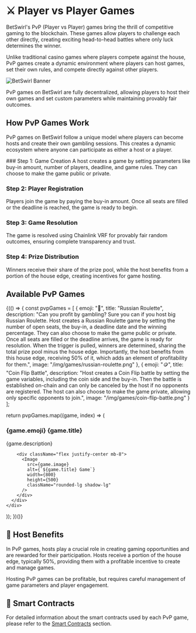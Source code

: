 
# ⚔️ Player vs Player Games

BetSwirl's PvP (Player vs Player) games bring the thrill of competitive gaming to the blockchain. These games allow players to challenge each other directly, creating exciting head-to-head battles where only luck determines the winner.

Unlike traditional casino games where players compete against the house, PvP games create a dynamic environment where players can host games, set their own rules, and compete directly against other players.

<Image 
  src="/img/headers/casino.png" 
  alt="BetSwirl Banner" 
  width={1200} 
  height={300} 
  className="w-full rounded-lg mb-6"
  priority
/>

<Callout type="info">
  PvP games on BetSwirl are fully decentralized, allowing players to host their own games and set custom parameters while maintaining provably fair outcomes.
</Callout>

## How PvP Games Work

PvP games on BetSwirl follow a unique model where players can become hosts and create their own gambling sessions. This creates a dynamic ecosystem where anyone can participate as either a host or a player.

<Steps>
### Step 1: Game Creation
A host creates a game by setting parameters like buy-in amount, number of players, deadline, and game rules. They can choose to make the game public or private.

### Step 2: Player Registration
Players join the game by paying the buy-in amount. Once all seats are filled or the deadline is reached, the game is ready to begin.

### Step 3: Game Resolution
The game is resolved using Chainlink VRF for provably fair random outcomes, ensuring complete transparency and trust.

### Step 4: Prize Distribution
Winners receive their share of the prize pool, while the host benefits from a portion of the house edge, creating incentives for game hosting.
</Steps>

## Available PvP Games

{(() => {
  const pvpGames = [
    {
      emoji: "🔫",
      title: "Russian Roulette",
      description: "Can you profit by gambling? Sure you can if you host big Russian Roulette. Host creates a Russian Roulette game by setting the number of open seats, the buy-in, a deadline date and the winning percentage. They can also choose to make the game public or private. Once all seats are filled or the deadline arrives, the game is ready for resolution. When the trigger is pulled, winners are determined, sharing the total prize pool minus the house edge. Importantly, the host benefits from this house edge, receiving 50% of it, which adds an element of profitability for them.",
      image: "/img/games/russian-roulette.png"
    },
    {
      emoji: "🪙",
      title: "Coin Flip Battle",
      description: "Host creates a Coin Flip battle by setting the game variables, including the coin side and the buy-in. Then the battle is established on-chain and can only be canceled by the host if no opponents are registered. The host can also choose to make the game private, allowing only specific opponents to join.",
      image: "/img/games/coin-flip-battle.png"
    }
  ];

  return pvpGames.map((game, index) => (
    <div key={index}>
      <h3 className="text-2xl font-bold p-2">{game.emoji} {game.title}</h3>
      <div className="flex flex-col w-full bg-card text-card-foreground rounded-lg">
        <div className="text-base leading-relaxed p-2 mb-4">
          {game.description}
        </div>
        
        <div className="flex justify-center mb-8">
          <Image 
            src={game.image} 
            alt={`${game.title} Game`} 
            width={800} 
            height={500} 
            className="rounded-lg shadow-lg"
          />
        </div>
      </div>
    </div>
  ));
})()}

## 🏦 Host Benefits

In PvP games, hosts play a crucial role in creating gaming opportunities and are rewarded for their participation. Hosts receive a portion of the house edge, typically 50%, providing them with a profitable incentive to create and manage games.

<Callout type="warning">
  Hosting PvP games can be profitable, but requires careful management of game parameters and player engagement.
</Callout>

## 🔗 Smart Contracts

For detailed information about the smart contracts used by each PvP game, please refer to the [Smart Contracts](/protocol-hub/protocol/contracts#%EF%B8%8F-pvp-game-contracts) section.
